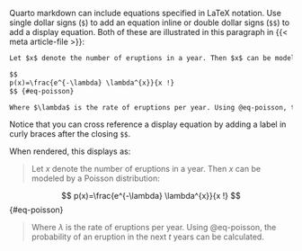 Quarto markdown can include equations specified in LaTeX notation. Use single dollar signs (`$`) to add an equation inline or double dollar signs (`$$`) to add a display equation. Both of these are illustrated in this paragraph in {{< meta article-file >}}:

``` markdown
Let $x$ denote the number of eruptions in a year. Then $x$ can be modeled by a Poisson distribution:

$$
p(x)=\frac{e^{-\lambda} \lambda^{x}}{x !}
$$ {#eq-poisson}

Where $\lambda$ is the rate of eruptions per year. Using @eq-poisson, the probability of an eruption in the next $t$ years can be calculated.
```
Notice that you can cross reference a display equation by adding a label in curly braces after the closing `$$`.

When rendered, this displays as:

> Let $x$ denote the number of eruptions in a year. Then $x$ can be modeled by a Poisson distribution:

$$
p(x)=\frac{e^{-\lambda} \lambda^{x}}{x !}
$$ {#eq-poisson}

> Where $\lambda$ is the rate of eruptions per year. Using @eq-poisson, the probability of an eruption in the next $t$ years can be calculated.